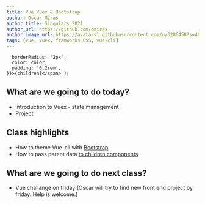 ```yaml
---
title: Vue Vuex & Bootstrap
author: Oscar Miras
author_title: Singulars 2021
author_url: https://github.com/omiras
author_image_url: https://avatars1.githubusercontent.com/u/3286458?s=460&v=4
tags: [vue, vuex, framworks CSS, vue-cli]
---
```


      borderRadius: '2px',
      color: color,
      padding: '0.2rem',
    }}>{children}</span> );

## __<Highlight color="#ff8000">What are we going to do today?</Highlight>__

* Introduction to Vuex - state management
* Project


## __<Highlight color="#ff8000">Class highlights</Highlight>__

* How to theme  Vue-cli with [Bootstrap](
https://bootstrap-vue.org/docs/reference/theming)
* How to pass parent data [to children components](https://v3.vuejs.org/guide/component-provide-inject.html#working-with-reactivity) 

## __<Highlight color="#ff8000">What are we going to do next class?</Highlight>__

* Vue challange on friday (Oscar will try to find new front end project by friday. Help is welcome.)

